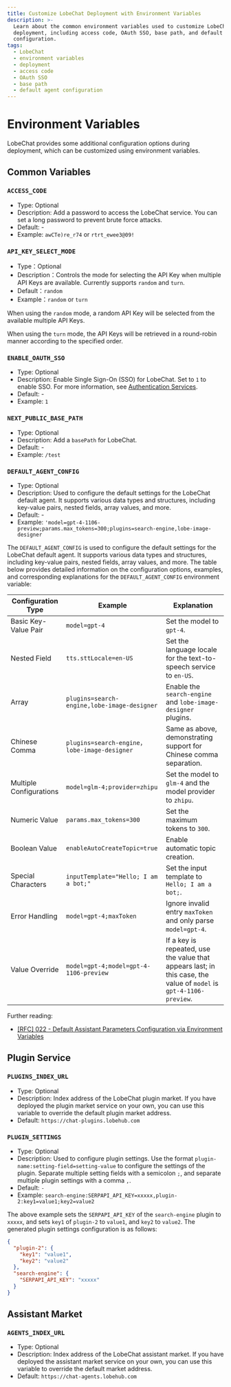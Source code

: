 ```yaml
---
title: Customize LobeChat Deployment with Environment Variables
description: >-
  Learn about the common environment variables used to customize LobeChat
  deployment, including access code, OAuth SSO, base path, and default agent
  configuration.
tags:
  - LobeChat
  - environment variables
  - deployment
  - access code
  - OAuth SSO
  - base path
  - default agent configuration
---
```


# Environment Variables

LobeChat provides some additional configuration options during deployment, which can be customized using environment variables.

## Common Variables

### `ACCESS_CODE`

- Type: Optional
- Description: Add a password to access the LobeChat service. You can set a long password to prevent brute force attacks.
- Default: -
- Example: `awCTe)re_r74` or `rtrt_ewee3@09!`

### `API_KEY_SELECT_MODE`

- Type：Optional
- Description：Controls the mode for selecting the API Key when multiple API Keys are available. Currently supports `random` and `turn`.
- Default：`random`
- Example：`random` or `turn`

When using the `random` mode, a random API Key will be selected from the available multiple API Keys.

When using the `turn` mode, the API Keys will be retrieved in a round-robin manner according to the specified order.

### `ENABLE_OAUTH_SSO`

- Type: Optional
- Description: Enable Single Sign-On (SSO) for LobeChat. Set to `1` to enable SSO. For more information, see [Authentication Services](#authentication-services).
- Default: -
- Example: `1`

### `NEXT_PUBLIC_BASE_PATH`

- Type: Optional
- Description: Add a `basePath` for LobeChat.
- Default: -
- Example: `/test`

### `DEFAULT_AGENT_CONFIG`

- Type: Optional
- Description: Used to configure the default settings for the LobeChat default agent. It supports various data types and structures, including key-value pairs, nested fields, array values, and more.
- Default: -
- Example: `'model=gpt-4-1106-preview;params.max_tokens=300;plugins=search-engine,lobe-image-designer`

The `DEFAULT_AGENT_CONFIG` is used to configure the default settings for the LobeChat default agent. It supports various data types and structures, including key-value pairs, nested fields, array values, and more. The table below provides detailed information on the configuration options, examples, and corresponding explanations for the `DEFAULT_AGENT_CONFIG` environment variable:

| Configuration Type      | Example                                     | Explanation                                                                                                        |
| ----------------------- | ------------------------------------------- | ------------------------------------------------------------------------------------------------------------------ |
| Basic Key-Value Pair    | `model=gpt-4`                               | Set the model to `gpt-4`.                                                                                          |
| Nested Field            | `tts.sttLocale=en-US`                       | Set the language locale for the text-to-speech service to `en-US`.                                                 |
| Array                   | `plugins=search-engine,lobe-image-designer` | Enable the `search-engine` and `lobe-image-designer` plugins.                                                      |
| Chinese Comma           | `plugins=search-engine，lobe-image-designer` | Same as above, demonstrating support for Chinese comma separation.                                                 |
| Multiple Configurations | `model=glm-4;provider=zhipu`                | Set the model to `glm-4` and the model provider to `zhipu`.                                                        |
| Numeric Value           | `params.max_tokens=300`                     | Set the maximum tokens to `300`.                                                                                   |
| Boolean Value           | `enableAutoCreateTopic=true`                | Enable automatic topic creation.                                                                                   |
| Special Characters      | `inputTemplate="Hello; I am a bot;"`        | Set the input template to `Hello; I am a bot;`.                                                                    |
| Error Handling          | `model=gpt-4;maxToken`                      | Ignore invalid entry `maxToken` and only parse `model=gpt-4`.                                                      |
| Value Override          | `model=gpt-4;model=gpt-4-1106-preview`      | If a key is repeated, use the value that appears last; in this case, the value of `model` is `gpt-4-1106-preview`. |

Further reading:

- [\[RFC\] 022 - Default Assistant Parameters Configuration via Environment Variables](https://github.com/lobehub/lobe-chat/discussions/913)

## Plugin Service

### `PLUGINS_INDEX_URL`

- Type: Optional
- Description: Index address of the LobeChat plugin market. If you have deployed the plugin market service on your own, you can use this variable to override the default plugin market address.
- Default: `https://chat-plugins.lobehub.com`

### `PLUGIN_SETTINGS`

- Type: Optional
- Description: Used to configure plugin settings. Use the format `plugin-name:setting-field=setting-value` to configure the settings of the plugin. Separate multiple setting fields with a semicolon `;`, and separate multiple plugin settings with a comma `,`.
- Default: `-`
- Example: `search-engine:SERPAPI_API_KEY=xxxxx,plugin-2:key1=value1;key2=value2`

The above example sets the `SERPAPI_API_KEY` of the `search-engine` plugin to `xxxxx`, and sets `key1` of `plugin-2` to `value1`, and `key2` to `value2`. The generated plugin settings configuration is as follows:

```json
{
  "plugin-2": {
    "key1": "value1",
    "key2": "value2"
  },
  "search-engine": {
    "SERPAPI_API_KEY": "xxxxx"
  }
}
```

## Assistant Market

### `AGENTS_INDEX_URL`

- Type: Optional
- Description: Index address of the LobeChat assistant market. If you have deployed the assistant market service on your own, you can use this variable to override the default market address.
- Default: `https://chat-agents.lobehub.com`
